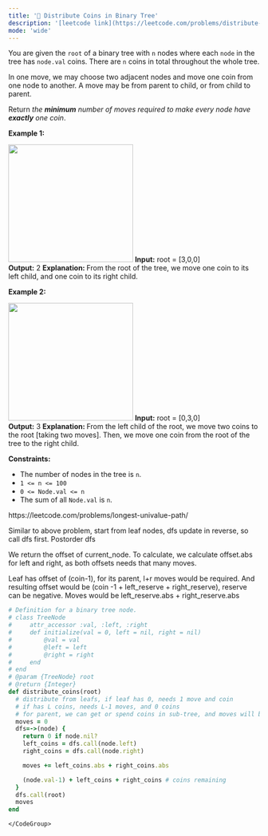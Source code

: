 ```yaml
---
title: '🧀 Distribute Coins in Binary Tree'
description: '[leetcode link](https://leetcode.com/problems/distribute-coins-in-binary-tree/description/)'
mode: 'wide'
---
```

<Tabs>
  <Tab title="Question" icon="circle-question" iconType="regular">
    <Card>
      <p>You are given the <code>root</code> of a binary tree with <code>n</code> nodes where each <code>node</code> in the tree has <code>node.val</code> coins. There are <code>n</code> coins in total throughout the whole tree.</p>  <p>In one move, we may choose two adjacent nodes and move one coin from one node to another. A move may be from parent to child, or from child to parent.</p>  <p>Return <em>the <strong>minimum</strong> number of moves required to make every node have <strong>exactly</strong> one coin</em>.</p>   <p><strong class="example">Example 1:</strong></p> <img alt="" src="https://assets.leetcode.com/uploads/2019/01/18/tree1.png" style="width: 250px; height: 236px;" />  <strong>Input:</strong> root = [3,0,0] <br/> <strong>Output:</strong> 2 <strong>Explanation: </strong>From the root of the tree, we move one coin to its left child, and one coin to its right child.   <p><strong class="example">Example 2:</strong></p> <img alt="" src="https://assets.leetcode.com/uploads/2019/01/18/tree2.png" style="width: 250px; height: 236px;" />  <strong>Input:</strong> root = [0,3,0] <br/> <strong>Output:</strong> 3 <strong>Explanation: </strong>From the left child of the root, we move two coins to the root [taking two moves]. Then, we move one coin from the root of the tree to the right child.    <p><strong>Constraints:</strong></p>  <ul>  <li>The number of nodes in the tree is <code>n</code>.</li>  <li><code>1 &lt;= n &lt;= 100</code></li>  <li><code>0 &lt;= Node.val &lt;= n</code></li>  <li>The sum of all <code>Node.val</code> is <code>n</code>.</li> </ul> 
    </Card>
  </Tab>
  <Tab title="Solution" icon="lightbulb" iconType="regular" >
    <Card>
      https://leetcode.com/problems/longest-univalue-path/

Similar to above problem, start from leaf nodes, dfs update in reverse, so call dfs first. Postorder dfs

We return the offset of current_node. To calculate, we calculate offset.abs for left and right, as both offsets needs that many moves.

Leaf has offset of (coin-1), for its parent, l+r moves would be required. 
And resulting offset would be (coin -1 + left_reserve + right_reserve), reserve can be negative. Moves would be left_reserve.abs + right_reserve.abs
    </Card>
  <Expandable title="code">
    <CodeGroup dropdown>
```ruby title="Distribute Coins in Binary Tree" lines
# Definition for a binary tree node.
# class TreeNode
#     attr_accessor :val, :left, :right
#     def initialize(val = 0, left = nil, right = nil)
#         @val = val
#         @left = left
#         @right = right
#     end
# end
# @param {TreeNode} root
# @return {Integer}
def distribute_coins(root)
  # distribute from leafs, if leaf has 0, needs 1 move and coin
  # if has L coins, needs L-1 moves, and 0 coins
  # for parent, we can get or spend coins in sub-tree, and moves will be summed up
  moves = 0
  dfs=->(node) {
    return 0 if node.nil?
    left_coins = dfs.call(node.left)
    right_coins = dfs.call(node.right)

    moves += left_coins.abs + right_coins.abs

    (node.val-1) + left_coins + right_coins # coins remaining
  }
  dfs.call(root)
  moves
end
```
    </CodeGroup>
  </Expandable>
  </Tab>
</Tabs>